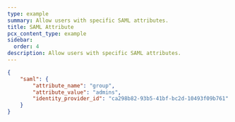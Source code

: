 ```yaml
---
type: example
summary: Allow users with specific SAML attributes.
title: SAML Attribute
pcx_content_type: example
sidebar:
  order: 4
description: Allow users with specific SAML attributes.
---
```


```json
{
	"saml": {
		"attribute_name": "group",
		"attribute_value": "admins",
		"identity_provider_id": "ca298b82-93b5-41bf-bc2d-10493f09b761"
	}
}
```
